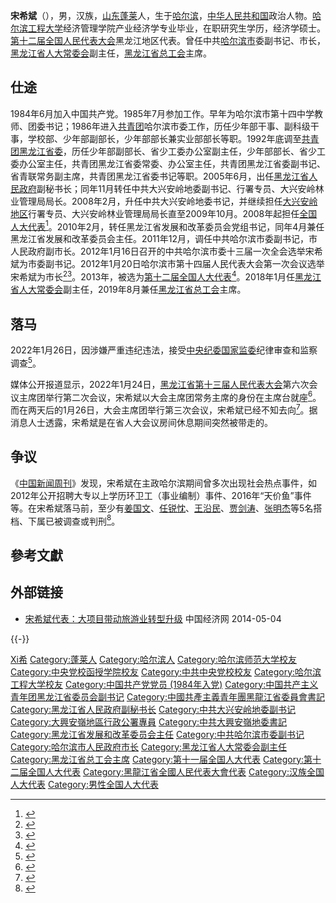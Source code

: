 '''宋希斌'''（{{bd|1963年|4月|catIdx=S宋}}），男，汉族，[[山东省|山东]][[蓬莱区|蓬莱]]人，生于[[哈尔滨市|哈尔滨]]，[[中华人民共和国|中华人民共和国]]政治人物。[[哈尔滨工程大学|哈尔滨工程大学]]经济管理学院产业经济学专业毕业，在职研究生学历，经济学硕士。[[第十二届全国人民代表大会|第十二届全国人民代表大会]]黑龙江地区代表。曾任中共[[哈尔滨市|哈尔滨市]]委副书记、市长，[[黑龙江省人民代表大会常务委员会|黑龙江省人大常委会]]副主任，[[黑龙江省总工会|黑龙江省总工会]]主席。

== 仕途 ==
1984年6月加入中国共产党。1985年7月参加工作。早年为哈尔滨市第十四中学教师、团委书记；1986年进入[[中国共产主义青年团|共青团]]哈尔滨市委工作，历任少年部干事、副科级干事，学校部、少年部副部长，少年部部长兼实业部部长等职。1992年底调至[[中国共产主义青年团黑龙江省委员会|共青团黑龙江省委]]，历任少年部副部长、省少工委办公室副主任，少年部部长、省少工委办公室主任，共青团黑龙江省委常委、办公室主任，共青团黑龙江省委副书记、省青联常务副主席，共青团黑龙江省委书记等职。2005年6月，出任[[黑龙江省人民政府|黑龙江省人民政府]]副秘书长；同年11月转任中共大兴安岭地委副书记、行署专员、大兴安岭林业管理局局长。2008年2月，升任中共大兴安岭地委书记，并继续担任[[大兴安岭地区|大兴安岭地区]]行署专员、大兴安岭林业管理局局长直至2009年10月。2008年起担任[[全国人民代表大会代表|全国人大代表]]<ref>{{cite news|title=全国人大代表信息-宋希斌|url=http://210.82.31.1:8084/delegate/viewDelegate.action?dbid=110583|accessdate=2013-04-05|newspaper=全国人大网|archive-url=https://web.archive.org/web/20140313001518/http://www.npc.gov.cn/delegate/viewDelegate.action?dbid=110583|archive-date=2014-03-13|dead-url=yes}}</ref>。2010年2月，转任黑龙江省发展和改革委员会党组书记，同年4月兼任黑龙江省发展和改革委员会主任。2011年12月，调任中共哈尔滨市委副书记，市人民政府副市长。2012年1月16日召开的中共哈尔滨市委十三届一次全会选举宋希斌为市委副书记。2012年1月20日哈尔滨市第十四届人民代表大会第一次会议选举宋希斌为市长<ref>{{cite web|title=宋希斌当选哈尔滨市长 聂云凌、曲磊、张显友等6人任副市长|url=http://district.ce.cn/newarea/sddy/201201/21/t20120121_23017883.shtml|accessdate=2014-06-04|publisher=中国经济网|archive-url=https://web.archive.org/web/20140606223515/http://district.ce.cn/newarea/sddy/201201/21/t20120121_23017883.shtml|archive-date=2014-06-06|dead-url=no}}</ref><ref>{{cite web|title=哈尔滨市政府工作报告 (2014年1月10日 宋希斌)|url=http://district.ce.cn/zt/zlk/bg/201401/29/t20140129_2232237.shtml|accessdate=2014-07-13|publisher=中国经济网|archive-url=https://web.archive.org/web/20140714165036/http://district.ce.cn/zt/zlk/bg/201401/29/t20140129_2232237.shtml|archive-date=2014-07-14|dead-url=no}}</ref>。2013年，被选为[[第十二届全国人民代表大会代表名单|第十二届全国人大代表]]<ref>{{cite news|title=全国人大代表信息-宋希斌|url=http://210.82.31.1:8084/delegate/viewDelegate.action?dbid=120559|accessdate=2013-03-28|newspaper=全国人大网|archive-url=https://web.archive.org/web/20140222010438/http://www.npc.gov.cn/delegate/viewDelegate.action?dbid=120559|archive-date=2014-02-22|dead-url=yes}}</ref>。2018年1月任[[黑龙江省人民代表大会常务委员会|黑龙江省人大常委会]]副主任，2019年8月兼任[[黑龙江省总工会|黑龙江省总工会]]主席。

== 落马 ==
2022年1月26日，因涉嫌严重违纪违法，接受[[中国共产党中央纪律检查委员会|中央纪委]][[中华人民共和国国家监察委员会|国家监委]]纪律审查和监察调查<ref>{{Cite web|title=黑龙江省人大常委会副主任宋希斌接受中央纪委国家监委审查调查|url=https://www.ccdi.gov.cn/toutiaon/202201/t20220126_167350.html|date=2022-01-26|publisher=中央纪委国家监委网站|access-date=2022-01-26|archive-date=2022-01-26|archive-url=https://web.archive.org/web/20220126130325/https://www.ccdi.gov.cn/toutiaon/202201/t20220126_167350.html}}</ref>。

媒体公开报道显示，2022年1月24日，[[黑龙江省人民代表大会|黑龙江省第十三届人民代表大会]]第六次会议主席团举行第二次会议，宋希斌以大会主席团常务主席的身份在主席台就座<ref>{{Cite web|title=省十三届人大六次会议 主席团举行第二次会议|url=http://epaper.hljnews.cn/hljrb/pc/layout/202201/25/node_01.html|access-date=2022-01-28|date=2022-01-25|publisher=黑龙江日报|archive-date=2022-01-28|archive-url=https://web.archive.org/web/20220128170350/http://epaper.hljnews.cn/hljrb/pc/layout/202201/25/node_01.html}}</ref>。而在两天后的1月26日，大会主席团举行第三次会议，宋希斌已经不知去向<ref>{{Cite web|title=省十三届人大六次会议 主席团举行第三次会议|url=http://epaper.hljnews.cn/hljrb/pc/layout/202201/27/node_01.html|access-date=2022-01-28|date=2022-01-27|publisher=黑龙江日报|archive-date=2022-01-28|archive-url=https://web.archive.org/web/20220128161952/http://epaper.hljnews.cn/hljrb/pc/layout/202201/27/node_01.html}}</ref>。据消息人士透露，宋希斌是在省人大会议房间休息期间突然被带走的。

== 争议 ==
《[[中国新闻周刊|中国新闻周刊]]》发现，宋希斌在主政哈尔滨期间曾多次出现社会热点事件，如2012年公开招聘大专以上学历环卫工（事业编制）事件、2016年“天价鱼”事件等。在宋希斌落马前，至少有[[姜国文|姜国文]]、[[任锐忱|任锐忱]]、[[王沿民|王沿民]]、[[贾剑涛|贾剑涛]]、[[张明杰_(官员)|张明杰]]等5名搭档、下属已被调查或判刑<ref>{{Cite web|title=开年连打七虎，宋希斌人代会间隙被带走，谢计来已退休5年|url=https://www.jfdaily.com/news/detail?id=446334|access-date=2022-01-28|publisher=上观新闻|archive-date=2022-02-10|archive-url=https://web.archive.org/web/20220210163156/https://www.jfdaily.com/news/detail?id=446334}}</ref>。

== 參考文獻 ==
{{reflist}}

== 外部链接 ==
* [http://www.ce.cn/xwzx/gnsz/zg/201403/11/t20140311_2460129.shtml 宋希斌代表：大项目带动旅游业转型升级]{{Wayback|url=http://www.ce.cn/xwzx/gnsz/zg/201403/11/t20140311_2460129.shtml|date=20140504171820}} 中国经济网 2014-05-04

{{-}}
{{start box}}
{{s-ppo|cpc}}
{{s-before|[[王忠林_(1956年)|王忠林]]}}
{{s-title|[[中国共产党大兴安岭地区委员会|中国共产党大兴安岭地区委员会]]书记|2008年2月－2010年2月}}
{{s-after|[[李海涛_(1963年)|李海涛]]}}
{{s-gov|prc}}
{{s-before|[[林铎_(1956年)|林　铎]]}}
{{s-title|[[哈尔滨市人民政府|哈尔滨市人民政府]]市长|2012年2月－2018年1月}}
{{s-after|[[孙喆|孙　喆]]}}
{{s-before|[[唐修亭|唐修亭]]}}
{{s-title|[[黑龙江省发展和改革委员会|黑龙江省发展和改革委员会]]主任|2010年4月－2011年12月}}
{{s-after|[[王冬光|王冬光]]}}
{{s-before|[[王忠林_(1956年)|王忠林]]}}
{{s-title|[[大兴安岭地区行政公署|大兴安岭地区行政公署]]专员<br/>[[大兴安岭林业管理局|大兴安岭林业管理局]]局长|2005年11月－2009年10月}}
{{s-after|[[单增庆|单增庆]]}}
{{s-civ}}
{{s-before|[[朱清文|朱清文]]}}
{{s-title|[[黑龙江省总工会|黑龙江省总工会]]主席|2019年8月－2022年1月}}
{{s-after|[[贾玉梅|贾玉梅]]}}
{{s-before|[[夏立华|夏立华]]}}
{{s-title|[[中国共产主义青年团黑龙江省委员会|中国共产主义青年团黑龙江省委员会]]书记|2002年11月－2005年6月}}
{{s-after|[[高环_(1965年)|高　环]]}}
{{end box}}

{{各省级行政区团委书记}}
{{哈尔滨市市长}}
{{中共十九大以来的反腐败工作}}
{{Authority control}}
{{DEFAULTSORT:Song宋}}
[[Category:宋姓|Xi希]]
[[Category:蓬莱人|Category:蓬莱人]]
[[Category:哈尔滨人|Category:哈尔滨人]]
[[Category:哈尔滨师范大学校友|Category:哈尔滨师范大学校友]]
[[Category:中央党校函授学院校友|Category:中央党校函授学院校友]]
[[Category:中共中央党校校友|Category:中共中央党校校友]]
[[Category:哈尔滨工程大学校友|Category:哈尔滨工程大学校友]]
[[Category:中国共产党党员_(1984年入党)|Category:中国共产党党员 (1984年入党)]]
[[Category:中国共产主义青年团黑龙江省委员会副书记|Category:中国共产主义青年团黑龙江省委员会副书记]]
[[Category:中國共產主義青年團黑龍江省委員會書記|Category:中國共產主義青年團黑龍江省委員會書記]]
[[Category:黑龙江省人民政府副秘书长|Category:黑龙江省人民政府副秘书长]]
[[Category:中共大兴安岭地委副书记|Category:中共大兴安岭地委副书记]]
[[Category:大興安嶺地區行政公署專員|Category:大興安嶺地區行政公署專員]]
[[Category:中共大興安嶺地委書記|Category:中共大興安嶺地委書記]]
[[Category:黑龙江省发展和改革委员会主任|Category:黑龙江省发展和改革委员会主任]]
[[Category:中共哈尔滨市委副书记|Category:中共哈尔滨市委副书记]]
[[Category:哈尔滨市人民政府市长|Category:哈尔滨市人民政府市长]]
[[Category:黑龙江省人大常委会副主任|Category:黑龙江省人大常委会副主任]]
[[Category:黑龙江省总工会主席|Category:黑龙江省总工会主席]]
[[Category:第十一届全国人大代表|Category:第十一届全国人大代表]]
[[Category:第十二届全国人大代表|Category:第十二届全国人大代表]]
[[Category:黑龍江省全國人民代表大會代表|Category:黑龍江省全國人民代表大會代表]]
[[Category:汉族全国人大代表|Category:汉族全国人大代表]]
[[Category:男性全国人大代表|Category:男性全国人大代表]]